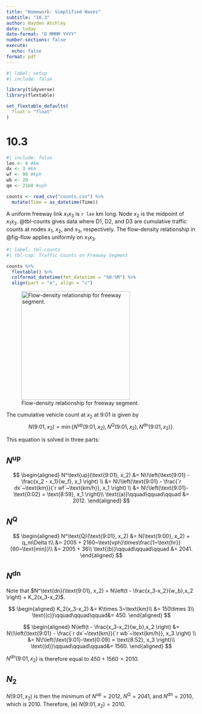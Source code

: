 ```yaml
---
title: "Homework: Simplified Waves"
subtitle: "10.3"
author: Hayden Atchley
date: today
date-format: "D MMMM YYYY"
number-sections: false
execute: 
  echo: false
format: pdf
---
```


```r
#| label: setup
#| include: false

library(tidyverse)
library(flextable)

set_flextable_defaults(
  float = "float"
)
```

# 10.3

```r
#| include: false
len <- 6 #km
dx <- 3 #km
wf <- 90 #kph
wb <- 20
qm <- 2160 #vph

counts <- read_csv("counts.csv") %>% 
  mutate(Time = as_datetime(Time))
```

A uniform freeway link $x_1x_3$ is `r len`&nbsp;km long.
Node $x_2$ is the midpoint of $x_1x_3$.
@tbl-counts gives data where D1, D2, and D3 are cumulative traffic counts at nodes $x_1$, $x_2$, and $x_3$, respectively.
The flow-density relationship in @fig-flow applies uniformly on $x_1x_3$.

```r
#| label: tbl-counts
#| tbl-cap: Traffic Counts on Freeway Segment

counts %>%
  flextable() %>% 
  colformat_datetime(fmt_datetime = "%H:%M") %>% 
  align(part = "a", align = "c")
```

![Flow-density relationship for freeway segment.](flow.png){#fig-flow height="3in"}

The cumulative vehicle count at $x_2$ at 9:01 is given by
$$
N(\text{9:01},x_2) = \min \left\{
N^\text{up}(\text{9:01}, x_2),
N^\text{Q}(\text{9:01}, x_2),
N^\text{dn}(\text{9:01}, x_2)
\right\}.
$$

This equation is solved in three parts:

## $N^\text{up}$
$$
\begin{aligned}
N^\text{up}(\text{9:01}, x_2) &=
N\!\left(\text{9:01} - \frac{x_2 - x_1}{w_f}, x_1 \right) \\
&= N\!\left(\text{9:01} - \frac{`r dx`~\text{km}}{`r wf`~\text{km/h}}, x_1 \right) \\
&= N\!\left(\text{9:01}-\text{0:02} = \text{8:59}, x_1 \right)\\
\text{(a)}\qquad\qquad\qquad &= 2012.
\end{aligned}
$$

## $N^\text{Q}$
$$
\begin{aligned}
N^\text{Q}(\text{9:01}, x_2) &=
N(\text{9:00}, x_2) + q_m\Delta t\\
&= 2005 + 2160~\text{vph}\times\frac{1~\text{hr}}{60~\text{min}}\\
&= 2005 + 36\\
\text{(b)}\qquad\qquad\qquad &= 2041.
\end{aligned}
$$

## $N^\text{dn}$

Note that $N^\text{dn}(\text{9:01}, x_2) = N\left(t - \frac{x_3-x_2}{w_b},x_2 \right) + K_2(x_3-x_2)$.

$$
\begin{aligned}
K_2(x_3-x_2) &= K\times 3~\text{km}\\
&= 150\times 3\\
\text{(c)}\qquad\qquad\qquad&= 450.
\end{aligned}
$$

$$
\begin{aligned}
N\left(t - \frac{x_3-x_2}{w_b},x_2 \right)
&= N\!\left(\text{9:01} - \frac{`r dx`~\text{km}}{`r wb`~\text{km/h}}, x_3 \right)  \\
&= N\!\left(\text{9:01}-\text{0:09} = \text{8:52}, x_3 \right)\\
\text{(d)}\qquad\qquad\qquad&= 1560.
\end{aligned}
$$

$N^\text{dn}(\text{9:01}, x_2)$ is therefore equal to $450 + 1560 = 2010$.

## $N_2$

$N(\text{9:01},x_2)$ is then the minimum of $N^\text{up} = 2012$, $N^\text{Q} = 2041$, and $N^\text{dn} = 2010$, which is 2010.
Therefore, (e) $N(\text{9:01},x_2) = 2010$.